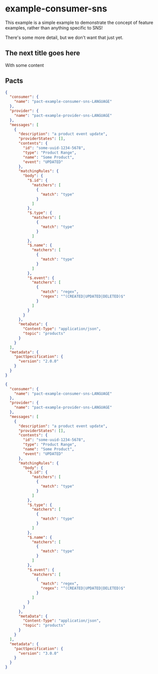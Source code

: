 
# example-consumer-sns

This example is a simple example to demonstrate the concept of feature examples, rather than anything specific to SNS!

There's some more detail, but we don't want that just yet.

## The next title goes here

With some content
## Pacts

<Tabs>
<TabItem value="v2" label="v2">

```json
{
  "consumer": {
    "name": "pact-example-consumer-sns-LANGUAGE"
  },
  "provider": {
    "name": "pact-example-provider-sns-LANGUAGE"
  },
  "messages": [
    {
      "description": "a product event update",
      "providerStates": [],
      "contents": {
        "id": "some-uuid-1234-5678",
        "type": "Product Range",
        "name": "Some Product",
        "event": "UPDATED"
      },
      "matchingRules": {
        "body": {
          "$.id": {
            "matchers": [
              {
                "match": "type"
              }
            ]
          },
          "$.type": {
            "matchers": [
              {
                "match": "type"
              }
            ]
          },
          "$.name": {
            "matchers": [
              {
                "match": "type"
              }
            ]
          },
          "$.event": {
            "matchers": [
              {
                "match": "regex",
                "regex": "^(CREATED|UPDATED|DELETED)$"
              }
            ]
          }
        }
      },
      "metaData": {
        "Content-Type": "application/json",
        "topic": "products"
      }
    }
  ],
  "metadata": {
    "pactSpecification": {
      "version": "2.0.0"
    }
  }
}
```
</TabItem>

<TabItem value="v3" label="v3">

```json
{
  "consumer": {
    "name": "pact-example-consumer-sns-LANGUAGE"
  },
  "provider": {
    "name": "pact-example-provider-sns-LANGUAGE"
  },
  "messages": [
    {
      "description": "a product event update",
      "providerStates": [],
      "contents": {
        "id": "some-uuid-1234-5678",
        "type": "Product Range",
        "name": "Some Product",
        "event": "UPDATED"
      },
      "matchingRules": {
        "body": {
          "$.id": {
            "matchers": [
              {
                "match": "type"
              }
            ]
          },
          "$.type": {
            "matchers": [
              {
                "match": "type"
              }
            ]
          },
          "$.name": {
            "matchers": [
              {
                "match": "type"
              }
            ]
          },
          "$.event": {
            "matchers": [
              {
                "match": "regex",
                "regex": "^(CREATED|UPDATED|DELETED)$"
              }
            ]
          }
        }
      },
      "metaData": {
        "Content-Type": "application/json",
        "topic": "products"
      }
    }
  ],
  "metadata": {
    "pactSpecification": {
      "version": "3.0.0"
    }
  }
}
```
</TabItem>

</Tabs>
